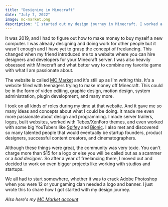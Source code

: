 ```yaml
---
title: "Designing in Minecraft"
date: "July 7, 2022"
image: mc-market.png
description: "I started out my design journey in Minecraft. I worked a lot with Minecraft Servers and Youtubers during that time."
---
```


It was 2019, and I had to figure out how to make money to buy myself a new computer. I was already designing and doing work for other people but it wasn't enough and I have yet to grasp the concept of freelancing. This changed when my friend introduced me to a website where you can hire designers and developers for your Minecraft server. I was also heavily obsessed with Minecraft and what better way to combine my favorite game with what I am passionate about.

The website is called <a href="https://www.mc-market.org/" target="_blank">MC Market</a> and it's still up as I'm writing this. It's a website filled with teenagers trying to make money off Minecraft. This could be in the form of video editing, graphic design, motion design, system administration, plugin development, and many more.

I took on all kinds of roles during my time at that website. And it gave me so many ideas and concepts about what I could be doing. It made me even more passionate about design and programming. I made server trailers, logos, built websites, worked with Tebex/XenForo themes, and even worked with some big YouTubers like <a href="https://www.youtube.com/c/Spifey" target="_blank">Spifey</a> and <a href="https://www.youtube.com/c/BionicDanny" target="_blank">Bionic</a>. I also met and discovered so many
talented people that would eventually be startup founders, product designers, successful content creators, and cinematographers.

Although these things were great, the community was very toxic. You can't charge more than $15 for a logo or else you will be called out as a scammer or a _bad designer_. So after a year of freelancing there, I moved out and decided to work on even bigger projects like working with studios and startups.

We all had to start somewhere, whether it was to crack Adobe Photoshop when you were 12 or your gaming clan needed a logo and banner. I just wrote this to share how I got started with my design journey.

_Also here's my <a href="https://www.mc-market.org/members/198276/" target="_blank">MC Market account</a>_
